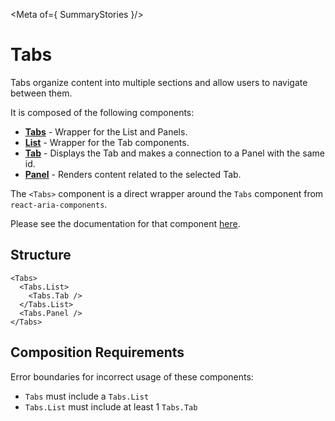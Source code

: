 

<Meta of={ SummaryStories }/>

# Tabs

Tabs organize content into multiple sections and allow users to navigate between them.

It is composed of the following components:

- **[Tabs](../?path=/docs/components-tabs-tabs--playground)** - Wrapper for the List and Panels.
- **[List](../?path=/docs/components-tabs-tabs-list--playground)** - Wrapper for the Tab components.
- **[Tab](../?path=/docs/components-tabs-tabs-tab--playground)** - Displays the Tab and makes a connection to a Panel with the same id.
- **[Panel](../?path=/docs/components-tabs-tabs-panel--playground)** - Renders content related to the selected Tab.

The `<Tabs>` component is a direct wrapper around the `Tabs` component from `react-aria-components`.

Please see the documentation for that component [here](https://react-spectrum.adobe.com/react-aria/Tabs.html).

## Structure

```
<Tabs>
  <Tabs.List>
    <Tabs.Tab />
  </Tabs.List>
  <Tabs.Panel />
</Tabs>
```

## Composition Requirements

Error boundaries for incorrect usage of these components:

- `Tabs` must include a `Tabs.List`
- `Tabs.List` must include at least 1 `Tabs.Tab`
